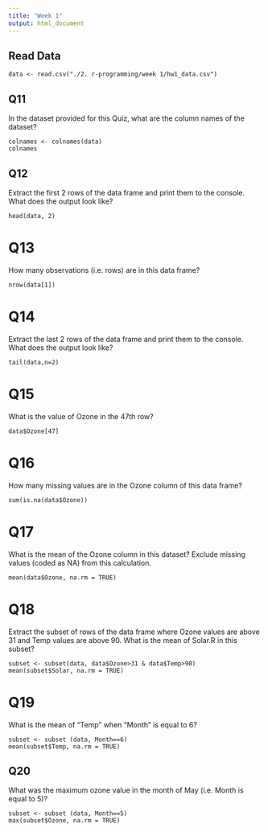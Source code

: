 ```yaml
---
title: "Week 1"
output: html_document
---
```

## Read Data

````
data <- read.csv("./2. r-programming/week 1/hw1_data.csv")
````

## Q11
In the dataset provided for this Quiz, what are the column names of the dataset?

```
colnames <- colnames(data)
colnames
```

## Q12
Extract the first 2 rows of the data frame and print them to the console. What does the output look like?

````
head(data, 2)
````

# Q13
How many observations (i.e. rows) are in this data frame?

````
nrow(data[1])
````

# Q14
Extract the last 2 rows of the data frame and print them to the console. What does the output look like?

````
tail(data,n=2)
````

# Q15
What is the value of Ozone in the 47th row?

````
data$Ozone[47]
````

# Q16
How many missing values are in the Ozone column of this data frame?

````
sum(is.na(data$Ozone))
````

# Q17
What is the mean of the Ozone column in this dataset? Exclude missing values (coded as NA) from this calculation.

````
mean(data$Ozone, na.rm = TRUE)
````

# Q18
Extract the subset of rows of the data frame where Ozone values are above 31 and Temp values are above 90. What is the mean of Solar.R in this subset?

````
subset <- subset(data, data$Ozone>31 & data$Temp>90)
mean(subset$Solar, na.rm = TRUE)

````

# Q19
What is the mean of "Temp" when "Month" is equal to 6?

````
subset <- subset (data, Month==6)
mean(subset$Temp, na.rm = TRUE)
````

## Q20
What was the maximum ozone value in the month of May (i.e. Month is equal to 5)?

````
subset <- subset (data, Month==5)
max(subset$Ozone, na.rm = TRUE)
````


